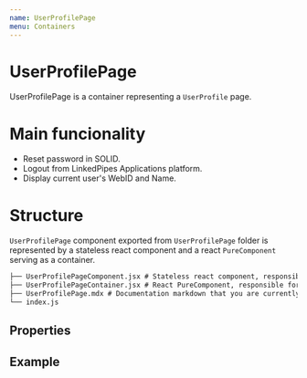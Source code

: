 ```yaml
---
name: UserProfilePage
menu: Containers
---
```



# UserProfilePage

UserProfilePage is a container representing a `UserProfile` page.

# Main funcionality

- Reset password in SOLID.
- Logout from LinkedPipes Applications platform.
- Display current user's WebID and Name.

# Structure

`UserProfilePage` component exported from `UserProfilePage` folder is represented by a stateless react component and a react `PureComponent` serving as a container.

```.md
├── UserProfilePageComponent.jsx # Stateless react component, responsible for ui
├── UserProfilePageContainer.jsx # React PureComponent, responsible for both UI and states
├── UserProfilePage.mdx # Documentation markdown that you are currently looking at
└── index.js
```

## Properties

<Props of={UserProfilePage} />

## Example

<Playground>
  <UserProfilePage
    userProfile={{ webId: 'your amazing webID', name: 'cool name' }}
    location={{ pathname: '/' }}
  />
</Playground>
